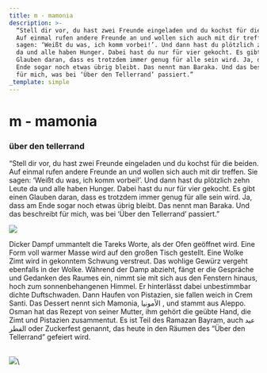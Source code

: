 ```yaml
---
title: m - mamonia
description: >-
  “Stell dir vor, du hast zwei Freunde eingeladen und du kochst für die beiden.
  Auf einmal rufen andere Freunde an und wollen sich auch mit dir treffen. Sie
  sagen: ‘Weißt du was, ich komm vorbei!’. Und dann hast du plötzlich zehn Leute
  da und alle haben Hunger. Dabei hast du nur für vier gekocht. Es gibt einen
  Glauben daran, dass es trotzdem immer genug für alle sein wird. Ja, dass am
  Ende sogar noch etwas übrig bleibt. Das nennt man Baraka. Und das beschreibt
  für mich, was bei ‘Über den Tellerrand’ passiert.”
_template: simple
---
```


# m - mamonia

### über den tellerrand

“Stell dir vor, du hast zwei Freunde eingeladen und du kochst für die beiden. Auf einmal rufen andere Freunde an und wollen sich auch mit dir treffen. Sie sagen: ‘Weißt du was, ich komm vorbei!’. Und dann hast du plötzlich zehn Leute da und alle haben Hunger. Dabei hast du nur für vier gekocht. Es gibt einen Glauben daran, dass es trotzdem immer genug für alle sein wird. Ja, dass am Ende sogar noch etwas übrig bleibt. Das nennt man Baraka. Und das beschreibt für mich, was bei ‘Über den Tellerrand’ passiert.”

![](/media/2023/m01.jpg)

Dicker Dampf ummantelt die Tareks Worte, als der Ofen geöffnet wird. Eine Form voll warmer Masse wird auf den großen Tisch gestellt. Eine Wolke Zimt wird in gekonntem Schwung verstreut. Das wohlige Gewürz vergeht ebenfalls in der Wolke. Während der Damp abzieht, fängt er die Gespräche und Gedanken des Raumes ein, nimmt sie mit sich aus den Fenstern hinaus, hoch zum sonnenbehangenen Himmel. Er hinterlässt dabei unbestimmbar dichte Duftschwaden. Dann Haufen von Pistazien, sie fallen weich in Crem Santi. Das Dessert nennt sich Mamonia, الأمونيا , und stammt aus Aleppo. Osman hat das Rezept von seiner Mutter, ihm gehört die geübte Hand, die Zimt und Pistazien zusammentut. Es ist Teil des Ramazan Bayram, auch عيد الفطر oder Zuckerfest genannt, das heute in den Räumen des “Über den Tellerrand” gefeiert wird.

\
![](/media/m2.jpg)\
